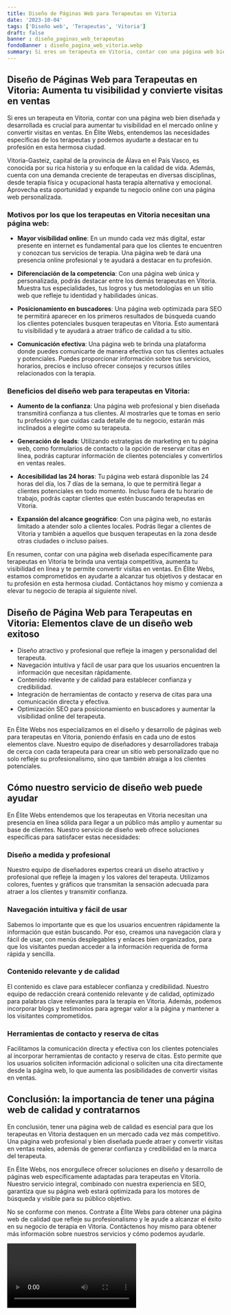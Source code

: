 ```yaml
---
title: Diseño de Páginas Web para Terapeutas en Vitoria
date: '2023-10-04'
tags: ['Diseño web', 'Terapeutas', 'Vitoria']
draft: false
banner : diseño_paginas_web_terapeutas
fondoBanner : diseño_pagina_web_vitoria.webp
summary: Si eres un terapeuta en Vitoria, contar con una página web bien diseñada y desarrollada es crucial para aumentar tu visibilidad en el mercado online y convertir visitas en ventas. En Élite Webs, entendemos las necesidades específicas de los terapeutas y podemos ayudarte a destacar en tu profesión en esta hermosa ciudad.
---
```


## Diseño de Páginas Web para Terapeutas en Vitoria: Aumenta tu visibilidad y convierte visitas en ventas

Si eres un terapeuta en Vitoria, contar con una página web bien diseñada y desarrollada es crucial para aumentar tu visibilidad en el mercado online y convertir visitas en ventas. En Élite Webs, entendemos las necesidades específicas de los terapeutas y podemos ayudarte a destacar en tu profesión en esta hermosa ciudad.

Vitoria-Gasteiz, capital de la provincia de Álava en el País Vasco, es conocida por su rica historia y su enfoque en la calidad de vida. Además, cuenta con una demanda creciente de terapeutas en diversas disciplinas, desde terapia física y ocupacional hasta terapia alternativa y emocional. Aprovecha esta oportunidad y expande tu negocio online con una página web personalizada.

### Motivos por los que los terapeutas en Vitoria necesitan una página web:

- **Mayor visibilidad online**: En un mundo cada vez más digital, estar presente en internet es fundamental para que los clientes te encuentren y conozcan tus servicios de terapia. Una página web te dará una presencia online profesional y te ayudará a destacar en tu profesión.

- **Diferenciación de la competencia**: Con una página web única y personalizada, podrás destacar entre los demás terapeutas en Vitoria. Muestra tus especialidades, tus logros y tus metodologías en un sitio web que refleje tu identidad y habilidades únicas.

- **Posicionamiento en buscadores**: Una página web optimizada para SEO te permitirá aparecer en los primeros resultados de búsqueda cuando los clientes potenciales busquen terapeutas en Vitoria. Esto aumentará tu visibilidad y te ayudará a atraer tráfico de calidad a tu sitio.

- **Comunicación efectiva**: Una página web te brinda una plataforma donde puedes comunicarte de manera efectiva con tus clientes actuales y potenciales. Puedes proporcionar información sobre tus servicios, horarios, precios e incluso ofrecer consejos y recursos útiles relacionados con la terapia.

### Beneficios del diseño web para terapeutas en Vitoria:

- **Aumento de la confianza**: Una página web profesional y bien diseñada transmitirá confianza a tus clientes. Al mostrarles que te tomas en serio tu profesión y que cuidas cada detalle de tu negocio, estarán más inclinados a elegirte como su terapeuta.

- **Generación de leads**: Utilizando estrategias de marketing en tu página web, como formularios de contacto o la opción de reservar citas en línea, podrás capturar información de clientes potenciales y convertirlos en ventas reales.

- **Accesibilidad las 24 horas**: Tu página web estará disponible las 24 horas del día, los 7 días de la semana, lo que te permitirá llegar a clientes potenciales en todo momento. Incluso fuera de tu horario de trabajo, podrás captar clientes que estén buscando terapeutas en Vitoria.

- **Expansión del alcance geográfico**: Con una página web, no estarás limitado a atender solo a clientes locales. Podrás llegar a clientes de Vitoria y también a aquellos que busquen terapeutas en la zona desde otras ciudades o incluso países.

En resumen, contar con una página web diseñada específicamente para terapeutas en Vitoria te brinda una ventaja competitiva, aumenta tu visibilidad en línea y te permite convertir visitas en ventas. En Élite Webs, estamos comprometidos en ayudarte a alcanzar tus objetivos y destacar en tu profesión en esta hermosa ciudad. Contáctanos hoy mismo y comienza a elevar tu negocio de terapia al siguiente nivel.

<GifSeo />

<Cta />

## Diseño de Página Web para Terapeutas en Vitoria: Elementos clave de un diseño web exitoso

- Diseño atractivo y profesional que refleje la imagen y personalidad del terapeuta.
- Navegación intuitiva y fácil de usar para que los usuarios encuentren la información que necesitan rápidamente.
- Contenido relevante y de calidad para establecer confianza y credibilidad.
- Integración de herramientas de contacto y reserva de citas para una comunicación directa y efectiva.
- Optimización SEO para posicionamiento en buscadores y aumentar la visibilidad online del terapeuta.

En Élite Webs nos especializamos en el diseño y desarrollo de páginas web para terapeutas en Vitoria, poniendo énfasis en cada uno de estos elementos clave. Nuestro equipo de diseñadores y desarrolladores trabaja de cerca con cada terapeuta para crear un sitio web personalizado que no solo refleje su profesionalismo, sino que también atraiga a los clientes potenciales.

## Cómo nuestro servicio de diseño web puede ayudar

En Élite Webs entendemos que los terapeutas en Vitoria necesitan una presencia en línea sólida para llegar a un público más amplio y aumentar su base de clientes. Nuestro servicio de diseño web ofrece soluciones específicas para satisfacer estas necesidades:

### Diseño a medida y profesional

Nuestro equipo de diseñadores expertos creará un diseño atractivo y profesional que refleje la imagen y los valores del terapeuta. Utilizamos colores, fuentes y gráficos que transmitan la sensación adecuada para atraer a los clientes y transmitir confianza.

### Navegación intuitiva y fácil de usar

Sabemos lo importante que es que los usuarios encuentren rápidamente la información que están buscando. Por eso, creamos una navegación clara y fácil de usar, con menús desplegables y enlaces bien organizados, para que los visitantes puedan acceder a la información requerida de forma rápida y sencilla.

### Contenido relevante y de calidad

El contenido es clave para establecer confianza y credibilidad. Nuestro equipo de redacción creará contenido relevante y de calidad, optimizado para palabras clave relevantes para la terapia en Vitoria. Además, podemos incorporar blogs y testimonios para agregar valor a la página y mantener a los visitantes comprometidos.

### Herramientas de contacto y reserva de citas

Facilitamos la comunicación directa y efectiva con los clientes potenciales al incorporar herramientas de contacto y reserva de citas. Esto permite que los usuarios soliciten información adicional o soliciten una cita directamente desde la página web, lo que aumenta las posibilidades de convertir visitas en ventas.

## Conclusión: la importancia de tener una página web de calidad y contratarnos

En conclusión, tener una página web de calidad es esencial para que los terapeutas en Vitoria destaquen en un mercado cada vez más competitivo. Una página web profesional y bien diseñada puede atraer y convertir visitas en ventas reales, además de generar confianza y credibilidad en la marca del terapeuta.

En Élite Webs, nos enorgullece ofrecer soluciones en diseño y desarrollo de páginas web específicamente adaptadas para terapeutas en Vitoria. Nuestro servicio integral, combinado con nuestra experiencia en SEO, garantiza que su página web estará optimizada para los motores de búsqueda y visible para su público objetivo.

No se conforme con menos. Contrate a Élite Webs para obtener una página web de calidad que refleje su profesionalismo y le ayude a alcanzar el éxito en su negocio de terapia en Vitoria. Contáctenos hoy mismo para obtener más información sobre nuestros servicios y cómo podemos ayudarle.

<Video />

<CtaBot job='Terapeutas' city='Vitoria'/>

<Gmaps query='Vitoria+españa+maps' />
